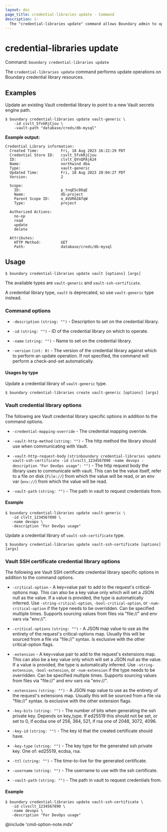 ```yaml
---
layout: doc
page_title: credential-libraries update - Command
description: |-
  The "credential-libraries update" command allows Boundary admin to update a credential library resource.
---
```


# credential-libraries update

Command: `boundary credential-libraries update`

The `credential-libraries update` command performs update operations on Boundary
credential library resources. 

## Examples

Update an existing Vault credential library to point to a new Vault secrets
engine path.

```shell-session
$ boundary credential-libraries update vault-generic \
    -id csvlt_5fvkRjCjou \
    -vault-path "database/creds/db-mysql"
```

**Example output:**

<CodeBlockConfig hideClipboard>

```plaintext
Credential Library information:
  Created Time:          Fri, 18 Aug 2023 16:22:29 PDT
  Credential Store ID:   csvlt_5fvkRjCjou
  ID:                    clvlt_QYnQPAjA24
  Name:                  northwind dba
  Type:                  vault-generic
  Updated Time:          Fri, 18 Aug 2023 20:04:27 PDT
  Version:               2

  Scope:
    ID:                  p_tnqESc86qE
    Name:                db-project
    Parent Scope ID:     o_4VUR6ZATqW
    Type:                project

  Authorized Actions:
    no-op
    read
    update
    delete

  Attributes:
    HTTP Method:         GET
    Path:                database/creds/db-mysql
```

</CodeBlockConfig>


## Usage

<CodeBlockConfig hideClipboard>

```shell-session
$ boundary credential-libraries update vault [options] [args]
```

</CodeBlockConfig>

The available types are `vault-generic` and `vault-ssh-certificate`.

<Note>

A credential library type, `vault` is deprecated, so use `vault-generic` type
instead.

</Note>

### Command options

- `-description` `(string: "")` - Description to set on the credential library.

- `-id` `(string: "")` - ID of the credential library on which to operate.

- `-name` `(string: "")` - Name to set on the credential library.

- `-version` `(int: 0)` - The version of the credential library against which to
   perform an update operation. If not specified, the command will perform a
   check-and-set automatically.

#### Usages by type

<Tabs>
<Tab heading="Vault">

Update a credential library of `vault-generic` type.

<CodeBlockConfig hideClipboard>

```shell-session
$ boundary credential-libraries create vault-generic [options] [args]
```

</CodeBlockConfig>

### Vault credential library options

The following are Vault credential library specific options in addition to the
command options.

- `-credential-mapping-override`  - The credential mapping
  override.

- `-vault-http-method` `(string: "")` - The http method the library should use
  when communicating with Vault.

- `-vault-http-request-body` `(strinboundary credential-libraries update vault-ssh-certificate -id clvsclt_1234567890 -name devops -description "For DevOps usage": "")` - The http request body the library
   uses to communicate with vault. This can be the value itself, refer to a file
   on disk (`file://`) from which the value will be read, or an env var
   (`env://`) from which the value will be read.

- `-vault-path` `(string: "")` - The path in vault to request credentials from.


#### Example

```shell-session
$ boundary credential-libraries update vault-generic \
   -id clvlt_1234567890 \
   -name devops \
   -description "For DevOps usage"
```

</Tab>
<Tab heading="Vault SSH certificate">

Update a credential library of `vault-ssh-certificate` type.

<CodeBlockConfig hideClipboard>

```shell-session
$ boundary credential-libraries update vault-ssh-certificate [options] [args]
```

</CodeBlockConfig>

### Vault SSH certificate credential library options

The following are Vault SSH certificate credential library specific options in
addition to the command options.

- `-critical-option`  - A key=value pair to add to the request's
   critical-options map. This can also be a key value only which will set a JSON
   null as the value. If a value is provided, the type is automatically
   inferred. Use `-string-critical-option`, `-bool-critical-option`, or
   `-num-critical-option` if the type needs to be overridden. Can be specified
   multiple times. Supports sourcing values from files via "file://" and env
   vars via "env://".

- `-critical-options` `(string: "")` - A JSON map value to use as the entirety
   of the request's critical-options map. Usually this will be sourced from a
   file via "file://" syntax. Is exclusive with the other critical-option flags.

- `-extension`  - A key=value pair to add to the request's
   extensions map. This can also be a key value only which will set a JSON null
   as the value. If a value is provided, the type is automatically inferred. Use
   `-string-extension`, `-bool-extension`, or `-num-extension` if the type needs to be
   overridden. Can be specified multiple times. Supports sourcing values from
   files via "file://" and env vars via "env://".

- `-extensions` `(string: "")` - A JSON map value to use as the entirety of
   the request's extensions map. Usually this will be sourced from a file via
   "file://" syntax. Is exclusive with the other extension flags.

- `-key-bits` `(string: "")` - The number of bits when generating the ssh
   private key. Depends on key_type. If ed25519 this should not be set, or set
   to 0, if ecdsa one of 256, 384, 521, if rsa one of 2048, 3072, 4096.

- `-key-id` `(string: "")` - The key id that the created certificate should
  have.

- `-key-type` `(string: "")` - The key type for the generated ssh private key.
   One of: ed25519, ecdsa, rsa.

- `-ttl` `(string: "")` - The time-to-live for the generated certificate.

- `-username` `(string: "")` - The username to use with the ssh certificate.

- `-vault-path` `(string: "")` - The path in vault to request credentials from.


#### Example

```shell-session
$ boundary credential-libraries update vault-ssh-certificate \
   -id clvsclt_1234567890 \
   -name devops \
   -description "For DevOps usage"
```

</Tab>
</Tabs>


@include 'cmd-option-note.mdx'